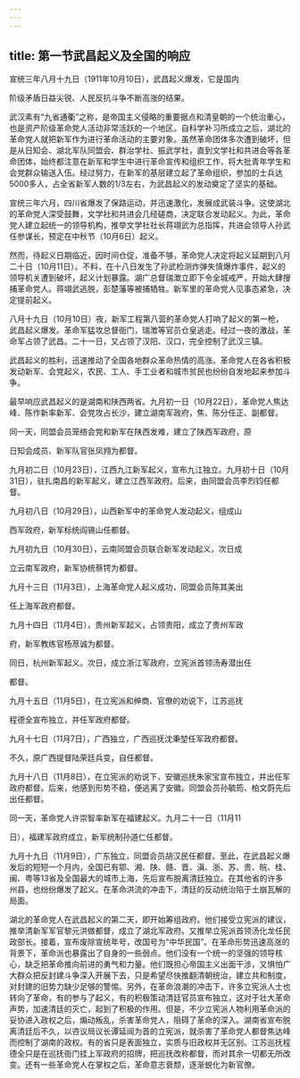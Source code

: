 ```yaml
---
---
---
```

title: 第一节武昌起义及全国的响应
---



宣统三年八月十九日（1911年10月10日），武昌起义爆发，它是国内

阶级矛盾日益尖锐、人民反抗斗争不断高涨的结果。

武汉素有“九省通衢”之称，是帝国主义侵略的重要据点和清皇朝的一个统治重心，也是资产阶级革命党人活动非常活跃的一个地区。自科学补习所成立之后，湖北的革命党人就把新军作为进行革命活动的主要对象。虽然革命团体多次遭到破坏，但是从日知会、湖北军队同盟会、群治学社、振武学社，直到文学社和共进会等各革命团体，始终都注意在新军和学生中进行革命宣传和组织工作，将大批青年学生和会党群众输送入伍。经过努力，在新军的基层建立起了革命组织，参加的士兵达5000多人，占全省新军人数的1/3左右，为武昌起义的发动奠定了坚实的基础。

宣统三年六月，四川省爆发了保路运动，并迅速激化，发展成武装斗争。这使湖北的革命党人深受鼓舞，文学社和共进会几经磋商，决定联合发动起义。为此，革命党人建立起统一的领导机构，推举文学社社长蒋翊武为总指挥，共进会领导人孙武任参谋长，预定在中秋节（10月6日）起义。

然而，待起义日期临近，因时间仓促，准备不够，革命党人决定将起义延期到八月二十日（10月11日）。不料，在十八日发生了孙武检测炸弹失慎爆炸事件，起义的领导机关遭到破坏，起义计划暴露。湖广总督瑞澂立即下令全城戒严，开始大肆搜捕革命党人。蒋翊武逃脱，彭楚藩等被捕牺牲。新军里的革命党人见事态紧急，决定提前起义。

八月十九日（10月10日）夜，新军工程第八营的革命党人打响了起义的第一枪，武昌起义爆发。革命军猛攻总督衙门，瑞澂等官员仓皇逃走。经过一夜的激战，革命军占领了武昌。二十一日，又占领了汉阳、汉口，完全控制了武汉三镇。

武昌起义的胜利，迅速推动了全国各地群众革命热情的高涨。革命党人在各省积极发动新军、会党起义，农民、工人、手工业者和城市贫民也纷纷自发地起来参加斗争。

最早响应武昌起义的是湖南和陕西两省。九月初一日（10月22日），革命党人焦达峰、陈作新率新军、会党攻占长沙，建立湖南军政府，焦、陈分任正、副都督。

同一天，同盟会员笼络会党和新军在陕西发难，建立了陕西军政府，原

日知会成员、新军队官张凤翙为都督。

九月初二日（10月23日），江西九江新军起义，宣布九江独立。九月初十日（10月31日），驻扎南昌的新军起义，建立江西军政府。后来，由同盟会员李烈钧任都督。

九月初八日（10月29日），山西新军中的革命党人发动起义，组成山

西军政府，新军标统阎锡山任都督。

九月初九日（10月30日），云南同盟会员联合新军发动起义，次日成

立云南军政府，新军协统蔡锷为都督。

九月十三日（11月3日），上海革命党人起义成功，同盟会员陈其美出

任上海军政府都督。

九月十四日（11月4日），贵州新军起义，占领贵阳，成立了贵州军政

府，新军教练官杨荩诚为都督。

同日，杭州新军起义。次日，成立浙江军政府，立宪派首领汤寿潜出任

都督。

九月十五日（11月5日），在立宪派和绅商、官僚的劝说下，江苏巡抚

程德全宣布独立，并任军政府都督。

九月十七日（11月7日），广西独立，广西巡抚沈秉堃任军政府都督。

不久，原广西提督陆荣廷兵变，自任都督。

九月十八日（11月8日），在立宪派的劝说下，安徽巡抚朱家宝宣布独立，并出任军政府都督。后来，他感到形势不稳，便逃离了安徽。同盟会员孙毓筠、柏文蔚先后出任都督。

同一天，革命党人许崇智率新军在福建起义。九月二十一日（11月11

日），福建军政府成立，新军统制孙道仁任都督。

九月十九日（11月9日），广东独立，同盟会员胡汉民任都督。至此，在武昌起义爆发后的短短一个月内，全国已有鄂、湘、陕、赣、晋、滇、浙、苏、贵、皖、桂、闽、粤等13省及全国最大的城市上海，先后宣布脱离清廷独立。在其他省的许多州县，也纷纷爆发了起义。在革命洪流的冲击下，清廷的反动统治陷于土崩瓦解的局面。

湖北的革命党人在武昌起义的第二天，即开始筹组政府。他们接受立宪派的建议，推举清新军军官黎元洪做都督，成立了湖北军政府。又推举立宪派首领汤化龙任民政部长。接着，宣布废除宣统年号，改国号为“中华民国”。在革命形势迅速高涨的背景下，革命派也暴露出了自身的一些弱点。他们没有一个统一的坚强的领导核心，缺乏把革命推向前进的勇气和力量。他们既担心帝国主义出面干涉，又惧怕广大群众把反封建斗争深入开展下去，只是希望尽快推翻清朝统治，建立共和制度，对封建的旧势力缺少足够的警惕。另外，在革命浪潮的冲击下，许多立宪派人士也转向了革命，有的参与了起义，有的积极策动清廷官员宣布独立，这对于壮大革命声势，加速清廷的灭亡，起到了积极的作用。但是，不少立宪派人物利用革命派的妥协进入政权之后，煽动叛乱，杀害革命党人，阻碍了革命的深入。湖南省宣布脱离清廷后不久，以咨议局议长谭延闿为首的立宪派，就杀害了革命党人都督焦达峰而控制了湖南的政权。有的省只是表面独立，实质与旧政权并无区别。江苏巡抚程德全只是在巡抚衙门挂上军政府的招牌，把巡抚改称都督，而对其余一切都无所改变。还有一些革命党人在掌权之后，革命意志衰颓，逐渐蜕化为新官僚。